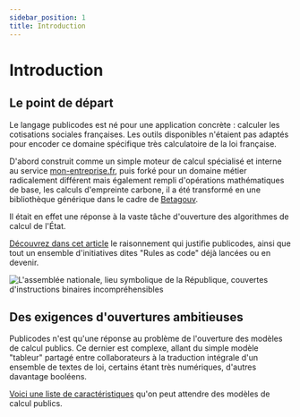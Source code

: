 ```yaml
---
sidebar_position: 1
title: Introduction
---
```


# Introduction

## Le point de départ

Le langage publicodes est né pour une application concrète : calculer les cotisations sociales françaises. Les outils disponibles n'étaient pas adaptés pour encoder ce domaine spécifique très calculatoire de la loi française.

D'abord construit comme un simple moteur de calcul spécialisé et interne au service [mon-entreprise.fr](https://mon-entreprise.urssaf.fr/), puis forké pour un domaine métier radicalement différent mais également rempli d'opérations mathématiques de base, les calculs d'empreinte carbone, il a été transformé en une bibliothèque générique dans le cadre de [Betagouv](https://beta.gouv.fr/).

Il était en effet une réponse à la vaste tâche d'ouverture des algorithmes de calcul de l'État.

[Découvrez dans cet article](https://kont.me/l-état-nous-doit-des-explications) le raisonnement qui justifie publicodes, ainsi que tout un ensemble d'initiatives dites "Rules as code" déjà lancées ou en devenir.

![L'assemblée nationale, lieu symbolique de la République, couvertes d'instructions binaires incompréhensibles](https://cdn-images-1.medium.com/max/800/1*RbIsqc5VcBlXSWNrGNkN0Q.png)

## Des exigences d'ouvertures ambitieuses

Publicodes n'est qu'une réponse au problème de l'ouverture des modèles de calcul publics. Ce dernier est complexe, allant du simple modèle "tableur" partagé entre collaborateurs à la traduction intégrale d'un ensemble de textes de loi, certains étant très numériques, d'autres davantage booléens.

[Voici une liste de caractéristiques](/docs/pourquoi-publicodes/standard-modeles-ouverts) qu'on peut attendre des modèles de calcul publics.
